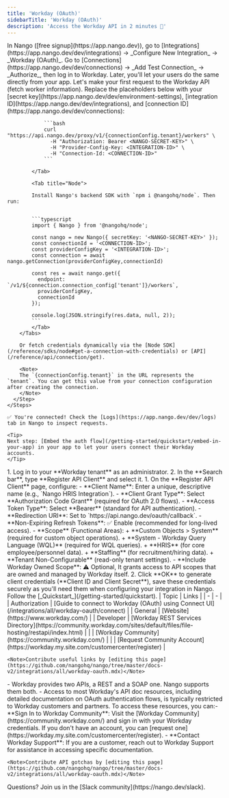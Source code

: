 ```yaml
---
title: 'Workday (OAuth)'
sidebarTitle: 'Workday (OAuth)'
description: 'Access the Workday API in 2 minutes 💨'
---
```


<Tabs>
  <Tab title="🚀 Quickstart">
    <Steps>
      <Step title="Create an integration">
        In Nango ([free signup](https://app.nango.dev)), go to [Integrations](https://app.nango.dev/dev/integrations) -> _Configure New Integration_ -> _Workday (OAuth)_.
      </Step>
      <Step title="Authorize Workday">
        Go to [Connections](https://app.nango.dev/dev/connections) -> _Add Test Connection_ -> _Authorize_, then log in to Workday. Later, you'll let your users do the same directly from your app.
      </Step>
      <Step title="Call the Workday API">
        Let's make your first request to the Workday API (fetch worker information). Replace the placeholders below with your [secret key](https://app.nango.dev/dev/environment-settings), [integration ID](https://app.nango.dev/dev/integrations), and [connection ID](https://app.nango.dev/dev/connections):
        <Tabs>
            <Tab title="cURL">

                ```bash
                curl "https://api.nango.dev/proxy/v1/{connectionConfig.tenant}/workers" \
                  -H "Authorization: Bearer <NANGO-SECRET-KEY>" \
                  -H "Provider-Config-Key: <INTEGRATION-ID>" \
                  -H "Connection-Id: <CONNECTION-ID>"
                ```

            </Tab>

            <Tab title="Node">

            Install Nango's backend SDK with `npm i @nangohq/node`. Then run:


            ```typescript
            import { Nango } from '@nangohq/node';

            const nango = new Nango({ secretKey: '<NANGO-SECRET-KEY>' });
            const connectionId = '<CONNECTION-ID>';
            const providerConfigKey = '<INTEGRATION-ID>';
            const connection = await nango.getConnection(providerConfigKey,connectionId)

            const res = await nango.get({
              endpoint: `/v1/${connection.connection_config['tenant']}/workers`,
              providerConfigKey,
              connectionId
            });

            console.log(JSON.stringify(res.data, null, 2));
            ```
            </Tab>
        </Tabs>

        Or fetch credentials dynamically via the [Node SDK](/reference/sdks/node#get-a-connection-with-credentials) or [API](/reference/api/connection/get).

        <Note>
        The `{connectionConfig.tenant}` in the URL represents the `tenant`. You can get this value from your connection configuration after creating the connection. 
        </Note>
      </Step>
    </Steps>

    ✅ You're connected! Check the [Logs](https://app.nango.dev/dev/logs) tab in Nango to inspect requests.

    <Tip>
    Next step: [Embed the auth flow](/getting-started/quickstart/embed-in-your-app) in your app to let your users connect their Workday accounts.
    </Tip>
  </Tab>
  <Tab title="🧑‍💻 OAuth app setup">
   <Steps>
  <Step title="Access the Workday API Client Registration">
    1. Log in to your **Workday tenant** as an administrator.
    2. In the **Search bar**, type **Register API Client** and select it.
  </Step>
  <Step title="Create OAuth 2.0 credentials">
      1. On the **Register API Client** page, configure:
        - **Client Name**: Enter a unique, descriptive name (e.g., `Nango HRIS Integration`).
        - **Client Grant Type**: Select **Authorization Code Grant** (required for OAuth 2.0 flows).
        - **Access Token Type**: Select **Bearer** (standard for API authentication).
        - **Redirection URI**: Set to `https://api.nango.dev/oauth/callback`.
        - **Non-Expiring Refresh Tokens**: ✅ Enable (recommended for long-lived access).
        - **Scope** (Functional Areas):
          + **Custom Objects > System** (required for custom object operations).
          + **System - Workday Query Language (WQL)** (required for WQL queries).
          + **HRIS** (for core employee/personnel data).
          + **Staffing** (for recruitment/hiring data).
          + **Tenant Non-Configurable** (read-only tenant settings).
        - **Include Workday Owned Scope**: ⚠️ Optional, It grants access to API scopes that are owned and managed by Workday itself.
    2. Click **OK** to generate client credentials (**Client ID and Client Secret**), save these credentials securely as you'll need them when configuring your integration in Nango.
  </Step>
  <Step title="Next">
    Follow the [_Quickstart_](/getting-started/quickstart).
  </Step>
</Steps>
  </Tab>
  <Tab title="🔗 Useful links">
    | Topic | Links |
    | - | - |
    | Authorization | [Guide to connect to Workday (OAuth) using Connect UI](/integrations/all/workday-oauth/connect) |
    | General | [Website](https://www.workday.com/) |
    | Developer | [Workday REST Services Directory](https://community.workday.com/sites/default/files/file-hosting/restapi/index.html) |
    | | [Workday Community](https://community.workday.com/) |
    | | [Request Community Account](https://workday.my.site.com/customercenter/register) |

    <Note>Contribute useful links by [editing this page](https://github.com/nangohq/nango/tree/master/docs-v2/integrations/all/workday-oauth.mdx)</Note>
  </Tab>
  <Tab title="🚨 API gotchas">
    - Workday provides two APIs, a REST and a SOAP one. Nango supports them both.
    - Access to most Workday's API doc resources, including detailed documentation on OAuth authentication flows, is typically restricted to Workday customers and partners. To access these resources, you can:​
    - **Sign In to Workday Community**: Visit the [Workday Community](https://community.workday.com/) and sign in with your Workday credentials. If you don't have an account, you can [request one](https://workday.my.site.com/customercenter/register).
    - **Contact Workday Support**: If you are a customer, reach out to Workday Support for assistance in accessing specific documentation.

    <Note>Contribute API gotchas by [editing this page](https://github.com/nangohq/nango/tree/master/docs-v2/integrations/all/workday-oauth.mdx)</Note>
  </Tab>
</Tabs>

<Info>
    Questions? Join us in the [Slack community](https://nango.dev/slack).
</Info>
